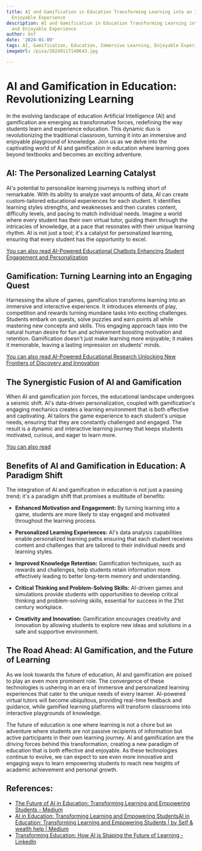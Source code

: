 ```yaml
---
title: AI and Gamification in Education Transforming Learning into an Immersive and
  Enjoyable Experience
description: AI and Gamification in Education Transforming Learning into an Immersive
  and Enjoyable Experience
author: Usf
date: '2024-01-09'
tags: AI, Gamification, Education, Immersive Learning, Enjoyable Experience
imageUrl: /pixa/20240117140643.jpg

---
```

# AI and Gamification in Education: Revolutionizing Learning

In the evolving landscape of education Artificial Intelligence (AI) and gamification are emerging as transformative forces, redefining  the way students  learn and experience education. This dynamic  duo is revolutionizing the traditional classroom, turning it into an immersive and enjoyable playground of knowledge. Join us as  we delve into the captivating world of  AI  and gamification in education  where learning goes beyond textbooks and  becomes an exciting adventure.

## AI: The Personalized Learning Catalyst

AI's  potential to personalize  learning journeys is nothing short of remarkable. With its ability  to analyze vast amounts of  data, AI can  create custom-tailored educational experiences  for each student. It identifies learning styles strengths, and weaknesses and then curates content, difficulty levels, and pacing to match  individual needs. Imagine  a world where every student has their  own virtual tutor, guiding them through the intricacies of knowledge, at a pace that resonates  with their unique learning rhythm.  AI is not just a tool; it's a catalyst  for personalized learning, ensuring that every student has the opportunity to excel.

[You  can also read AI-Powered Educational Chatbots Enhancing  Student Engagement and Personalization](AI-Powered%20Educational%20Chatbots%20Enhancing%20Student%20Engagement%20and%20Personalization)


## Gamification: Turning Learning into an Engaging Quest

Harnessing the allure of games, gamification  transforms learning into an immersive and  interactive experience. It introduces elements of play, competition and rewards turning mundane tasks into exciting challenges.  Students embark on quests,  solve puzzles  and earn points all while mastering  new  concepts and skills. This engaging approach  taps into the natural human desire for fun and achievement boosting motivation and retention. Gamification doesn't just make learning more enjoyable; it makes it memorable, leaving a lasting impression on students' minds.

[You can also read AI-Powered Educational Research Unlocking New Frontiers of Discovery and Innovation](AI-Powered%20Educational%20Research%20Unlocking%20New%20Frontiers%20of%20Discovery%20and%20Innovation)


## The Synergistic  Fusion of AI and Gamification

When AI and gamification join forces, the educational landscape undergoes a seismic shift. AI's data-driven personalization, coupled with gamification's engaging mechanics creates a learning environment that is both effective and captivating. AI tailors the  game experience to each student's unique needs, ensuring that they are constantly  challenged and engaged. The result is a  dynamic and interactive learning journey that keeps students motivated, curious, and eager to learn  more.

[You can also read ]()


## Benefits of AI and Gamification in  Education: A Paradigm Shift

The integration of  AI and  gamification in education  is not just a passing trend; it's a  paradigm shift that promises a multitude of benefits:

- **Enhanced Motivation and  Engagement:** By turning learning into  a game, students  are more likely to stay engaged and motivated throughout the learning process.

- **Personalized Learning  Experiences:** AI's data analysis capabilities enable personalized learning paths ensuring that each student receives content and challenges that are tailored to their individual needs and learning styles.

- **Improved  Knowledge Retention:** Gamification techniques, such as rewards and challenges,  help students retain information more effectively leading to  better  long-term memory and understanding.

- **Critical Thinking  and Problem-Solving Skills:** AI-driven  games and simulations provide students with opportunities to develop critical thinking and problem-solving skills, essential for success in the 21st  century  workplace.

- **Creativity and Innovation:** Gamification encourages creativity and innovation by allowing students to explore new ideas and solutions in a  safe and supportive environment.

## The Road Ahead: AI Gamification, and the Future of Learning

As we look  towards the future of education, AI and gamification are poised to play an even more prominent role. The convergence of these technologies is ushering  in an era of immersive and personalized learning experiences  that  cater to the unique needs of every learner. AI-powered virtual tutors will become ubiquitous,  providing real-time feedback and guidance, while gamified learning platforms will transform classrooms into interactive playgrounds of knowledge.

The future  of education is  one where learning is not a chore  but an adventure where students are  not passive  recipients of information but active participants in their own  learning journey. AI and gamification are the driving forces behind  this transformation,  creating a new  paradigm of education that is both effective and enjoyable. As these technologies continue to evolve, we can expect to see even more innovative and engaging  ways to learn empowering students to reach new heights of academic achievement and personal growth.

## References:
- [The Future of AI in Education: Transforming Learning and Empowering Students - Medium](https://medium.com/@sakibssi/the-future-of-ai-in-education-transforming-learning-and-empowering-students-7e390e8d0420)
- [AI in Education: Transforming Learning and Empowering StudentsAI in Education: Transforming Learning and Empowering Students | by Self & wealth help | Medium](https://medium.com/@sk0197711/ai-in-education-transforming-learning-and-empowering-studentsai-in-education-transforming-ba607a66a0ae)
- [Transforming Education: How AI is Shaping the Future of Learning - LinkedIn](https://www.linkedin.com/pulse/transforming-education-how-ai-shaping-future-learning-zy6qf)
